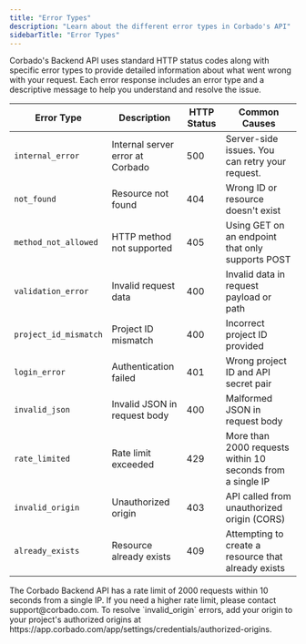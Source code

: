 ```yaml
---
title: "Error Types"
description: "Learn about the different error types in Corbado's API"
sidebarTitle: "Error Types"
---
```


Corbado's Backend API uses standard HTTP status codes along with specific error types to provide detailed information about what went wrong with your request. Each error response includes an error type and a descriptive message to help you understand and resolve the issue.

| Error Type | Description | HTTP Status | Common Causes |
|------------|-------------|-------------|---------------|
| `internal_error` | Internal server error at Corbado | 500 | Server-side issues. You can retry your request. |
| `not_found` | Resource not found | 404 | Wrong ID or resource doesn't exist |
| `method_not_allowed` | HTTP method not supported | 405 | Using GET on an endpoint that only supports POST |
| `validation_error` | Invalid request data | 400 | Invalid data in request payload or path |
| `project_id_mismatch` | Project ID mismatch | 400 | Incorrect project ID provided |
| `login_error` | Authentication failed | 401 | Wrong project ID and API secret pair |
| `invalid_json` | Invalid JSON in request body | 400 | Malformed JSON in request body |
| `rate_limited` | Rate limit exceeded | 429 | More than 2000 requests within 10 seconds from a single IP |
| `invalid_origin` | Unauthorized origin | 403 | API called from unauthorized origin (CORS) |
| `already_exists` | Resource already exists | 409 | Attempting to create a resource that already exists |

<Warning>
The Corbado Backend API has a rate limit of 2000 requests within 10 seconds from a single IP. If you need a higher rate limit, please contact support@corbado.com.
</Warning>


<Note>
To resolve `invalid_origin` errors, add your origin to your project's authorized origins at https://app.corbado.com/app/settings/credentials/authorized-origins.
</Note>
